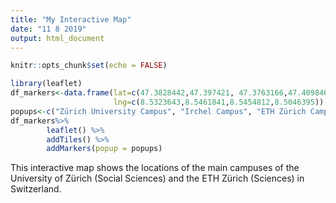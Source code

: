 ```yaml
---
title: "My Interactive Map"
date: "11 8 2019"
output: html_document
---
```


```r
knitr::opts_chunk$set(echo = FALSE)
```

```r
library(leaflet)
df_markers<-data.frame(lat=c(47.3828442,47.397421, 47.3763166,47.4098464), 
                       lng=c(8.5323643,8.5461841,8.5454812,8.5046395))
popups<-c("Zürich University Campus", "Irchel Campus", "ETH Zürich Campus", "ETH Hönggerberg Campus")
df_markers%>%
        leaflet() %>%
        addTiles() %>%
        addMarkers(popup = popups)
```


This interactive map shows the locations of the main campuses of the University of Zürich (Social Sciences) and the ETH Zürich (Sciences) in Switzerland.



